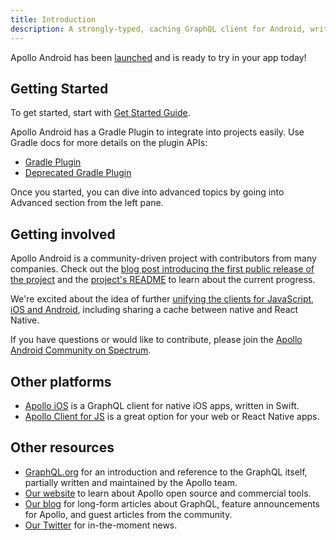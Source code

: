 ```yaml
---
title: Introduction
description: A strongly-typed, caching GraphQL client for Android, written in Java
---
```


Apollo Android has been [launched](https://blog.apollographql.com/launching-apollo-graphql-on-android-40ee0b5789bd) and is ready to try in your app today!

## Getting Started

To get started, start with [Get Started Guide](https://www.apollographql.com/docs/android/essentials/get-started/).

Apollo Android has a Gradle Plugin to integrate into projects easily. Use Gradle docs for more details on the plugin APIs:
- [Gradle Plugin](https://www.apollographql.com/docs/android/gradle/plugin-configuration/)
- [Deprecated Gradle Plugin](https://github.com/apollographql/apollo-android/blob/v1.2.3/doc/plugin-configuration.md)

Once you started, you can dive into advanced topics by going into Advanced section from the left pane.

## Getting involved

Apollo Android is a community-driven project with contributors from many companies. Check out the [blog post introducing the first public release of the project](https://blog.apollographql.com/launching-apollo-graphql-on-android-40ee0b5789bd) and the [project's README](https://github.com/apollographql/apollo-android) to learn about the current progress.

We're excited about the idea of further [unifying the clients for JavaScript, iOS and Android](https://blog.apollographql.com/one-graphql-client-for-javascript-ios-and-android-64993c1b7991), including sharing a cache between native and React Native.

If you have questions or would like to contribute, please join the [Apollo Android Community on Spectrum](https://spectrum.chat/apollo/apollo-android).

## Other platforms

- [Apollo iOS](https://github.com/apollographql/apollo-ios) is a GraphQL client for native iOS apps, written in Swift.
- [Apollo Client for JS](http://dev.apollodata.com/react/) is a great option for your web or React Native apps.

## Other resources

- [GraphQL.org](http://graphql.org) for an introduction and reference to the GraphQL itself, partially written and maintained by the Apollo team.
- [Our website](http://www.apollodata.com/) to learn about Apollo open source and commercial tools.
- [Our blog](https://dev-blog.apollodata.com) for long-form articles about GraphQL, feature announcements for Apollo, and guest articles from the community.
- [Our Twitter](https://twitter.com/apollographql) for in-the-moment news.
